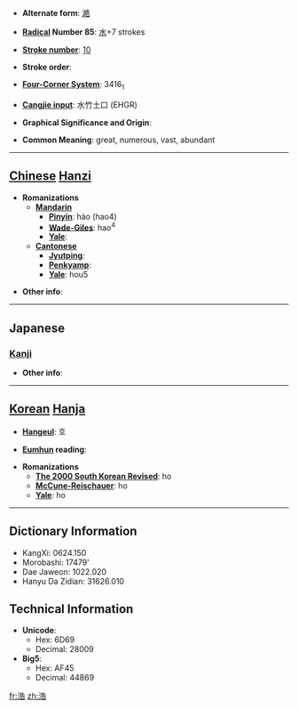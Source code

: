 * '''Alternate form''': [[澔]]

* '''[[Wiktionary:Chinese radical index| Radical]] Number 85''': [[Wiktionary:Chinese radical index 水|水]]+7 strokes

* '''[[Wiktionary:Chinese total strokes index|Stroke number]]''': [[Wiktionary:Chinese total strokes index 10|10]]

* '''Stroke order''': 

* '''[[Wiktionary:Chinese four corner index|Four-Corner System]]''': 3416<sub>1</sub>

* '''[[Wiktionary:Chinese Cangjie index|Cangjie input]]''': 水竹土口 (EHGR)

* '''Graphical Significance and Origin''': 

* '''Common Meaning''': great, numerous, vast, abundant

----

== [[Chinese]] [[Hanzi]] ==

* '''Romanizations'''
** '''[[Mandarin]]'''
*** '''[[Pinyin]]''': hào (hao4)
*** '''[[Wade-Giles]]''': hao<sup>4</sup>
*** '''[[Yale]]''': 
** '''[[Cantonese]]'''
*** '''[[Jyutping]]''':
*** '''[[Penkyamp]]''': 
*** '''[[Yale]]''': hou5

* '''Other info''': 

----

==Japanese==
===[[Kanji]]===
{{kanji|on readings=[[こう]] (kō)|kun readings=[[ひろい]] (hiroi), [[おおきい]] (ookii)}}

* '''Other info''':  

----

== [[Korean]] [[Hanja]] ==

* '''[[Hangeul]]''': 호

* '''[[Eumhun]] reading''': 

* '''Romanizations'''
** '''[[The 2000 South Korean Revised Romanization|The 2000 South Korean Revised]]''': ho
** '''[[McCune-Reischauer]]''': ho
** '''[[Yale]]''': ho

----

== Dictionary Information ==

* KangXi: 0624.150
* Morobashi: 17479'
* Dae Jaweon: 1022.020
* Hanyu Da Zidian: 31626.010

== Technical Information ==

* '''Unicode''':
** Hex: 6D69
** Decimal: 28009
* '''Big5''':
** Hex: AF45
** Decimal: 44869

[[fr:浩]]
[[zh:浩]]